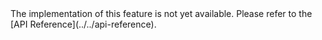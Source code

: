 
<PlatformWrapper platform="unity">
The <Vpl k="NAME" /> implementation of this feature is not yet available. Please refer to the [API Reference](../../api-reference).
</PlatformWrapper>